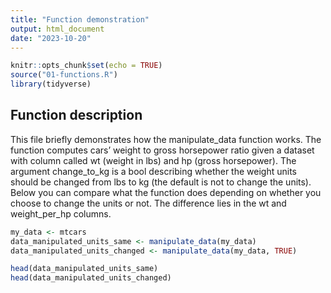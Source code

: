 ```yaml
---
title: "Function demonstration"
output: html_document
date: "2023-10-20"
---
```


```r
knitr::opts_chunk$set(echo = TRUE)
source("01-functions.R")
library(tidyverse)
```

## Function description

This file briefly demonstrates how the manipulate_data function works. The function computes cars' weight to gross horsepower ratio given a dataset with column called wt (weight in lbs) and hp (gross horsepower). The argument change_to_kg is a bool describing whether the weight units should be changed from lbs to kg (the default is not to change the units). Below you can compare what the function does depending on whether you choose to change the units or not. The difference lies in the wt and weight_per_hp columns. 

```r
my_data <- mtcars
data_manipulated_units_same <- manipulate_data(my_data)
data_manipulated_units_changed <- manipulate_data(my_data, TRUE)

head(data_manipulated_units_same)
head(data_manipulated_units_changed)
```

